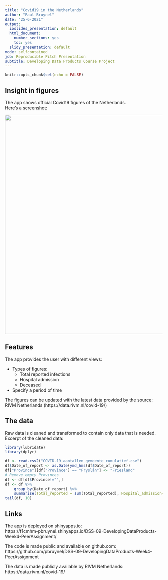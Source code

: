 ```yaml
---
title: "Covid19 in the Netherlands"
author: "Paul Bruynel"
date: "25-6-2021"
output: 
  ioslides_presentation: default
  html_document:
    number_sections: yes
    toc: yes
  slidy_presentation: default
mode: selfcontained
job: Reproducible Pitch Presentation
subtitle: Developing Data Products Course Project
---
```


```r
knitr::opts_chunk$set(echo = FALSE)
```

## Insight in figures
The app shows official Covid19 figures of the Netherlands.  
Here's a screenshot:

![](AppScreenshot.png){width=700px}

## Features
The app provides the user with different views:  

- Types of figures:
    + Total reported infections
    + Hospital admission
    + Deceased
- Specify a period of time

The figures can be updated with the latest data provided by the source:  
RIVM Netherlands (https://data.rivm.nl/covid-19/)

## The data
Raw data is cleaned and transformed to contain only data that is needed.  
Excerpt of the cleaned data:
```r
library(lubridate)
library(dplyr)

df <- read.csv2("COVID-19_aantallen_gemeente_cumulatief.csv")
df$Date_of_report <- as.Date(ymd_hms(df$Date_of_report))
df["Province"][df["Province"] == "Fryslân"] <- "Friesland"
# Remove empty Provinces
df <- df[df$Province!="",]
df <- df %>%
    group_by(Date_of_report) %>%
    summarise(Total_reported = sum(Total_reported), Hospital_admission=sum(Hospital_admission), Total_deceased=sum(Deceased))
tail(df, 10)
```

## Links
The app is deployed on shinyapps.io:  
https://f1cmhm-pbruynel.shinyapps.io/DSS-09-DevelopingDataProducts-Week4-PeerAssignment/  

The code is made public and available on github.com:  
https://github.com/pbruynel/DSS-09-DevelopingDataProducts-Week4-PeerAssignment

The data is made publicly available by RIVM Netherlands:  
https://data.rivm.nl/covid-19/

